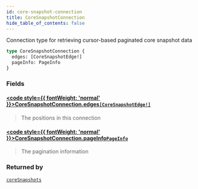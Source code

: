 ```yaml
---
id: core-snapshot-connection
title: CoreSnapshotConnection
hide_table_of_contents: false
---
```








Connection type for retrieving cursor-based paginated core snapshot data

```graphql
type CoreSnapshotConnection {
  edges: [CoreSnapshotEdge!]
  pageInfo: PageInfo
}
```


### Fields

#### [<code style={{ fontWeight: 'normal' }}>CoreSnapshotConnection.<b>edges</b></code>](#)<Bullet />[`[CoreSnapshotEdge!]`](/mainnet/api/graphql/objects/core-snapshot-edge) <Badge class="secondary" text="list"/> <Badge class="secondary" text="object"/>
> The positions in this connection
> 

#### [<code style={{ fontWeight: 'normal' }}>CoreSnapshotConnection.<b>pageInfo</b></code>](#)<Bullet />[`PageInfo`](/mainnet/api/graphql/objects/page-info) <Badge class="secondary" text="object"/>
> The pagination information
> 



### Returned by

[`coreSnapshots`](/mainnet/api/graphql/queries/core-snapshots)  <Badge class="secondary" text="query"/>



